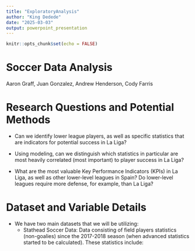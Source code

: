 ```yaml
---
title: "ExploratoryAnalysis"
author: "King Dedede"
date: "2025-03-03"
output: powerpoint_presentation
---
```


```r
knitr::opts_chunk$set(echo = FALSE)
```

# Soccer Data Analysis

Aaron Graff, Juan Gonzalez, Andrew Henderson, Cody Farris

# Research Questions and Potential Methods

- Can we identify lower league players, as well as specific statistics that are indicators for potential success in La Liga?

- Using modeling, can we distinguish which statistics in particular are most heavily correlated (most important) to player success in La Liga?

- What are the most valuable Key Performance Indicators (KPIs) in La Liga, as well as other lower-level leagues in Spain?  Do lower-level leagues require more defense, for example, than La Liga?


# Dataset and Variable Details

- We have two main datasets that we will be utilizing:
    - Stathead Soccer Data:  Data consisting of field players statistics (non-goalies) since the 2017-2018 season (when advanced statistics started to be calculated).  These statistics include:

